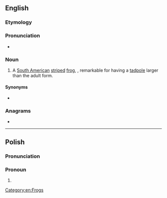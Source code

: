 ==English==

===Etymology===
{{rfe|en}}

===Pronunciation===
* {{IPA|en|/ˈd͡ʒeɪki/}}

===Noun===
{{en-noun}}

# A [[South America]]n [[stripe]]d [[frog]], {{taxlink|Pseudis paradoxa|species}}, remarkable for having a [[tadpole]] larger than the adult form.

====Synonyms====
* {{l|en|paradoxical frog}}

{{Webster 1913}}

===Anagrams===
* {{anagrams|en|a=aeijk|Kejia}}

[[Category:en:Frogs]]

----

==Polish==

===Pronunciation===
{{pl-p}}

===Pronoun===
{{head|pl|pronoun form}}

# {{inflection of|pl|jaki||n|nom//acc//voc|s|;|nv|nom//acc//voc|p}}